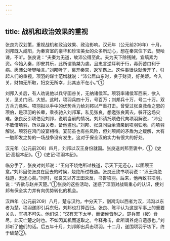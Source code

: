 ```yaml
---
---
---
```

title: 战机和政治效果的重视
---



张良为汉划策，重视战机和政治效果、政治影响。汉元年（公元前206年）十月，刘邦既入咸阳，为秦宫室的豪华和珍宝美女的众多所动心，想在秦宫住下去。樊哙谏，不听。张良说：“夫秦为无道，故沛公得至此。夫为天下除残贼，宜缟素为资。今始入秦，即安其乐，此所谓助桀为虐。且忠言逆耳利于行，毒药苦口利于病。愿沛公听樊哙言。”刘邦听了，离开秦宫，返军霸上。这件事很快就传开了，引起人们的重视。项羽的谋士范增就说：“沛公居山东时，贪于财货，好美姬。今入关，财物无所取，妇女无所幸，此其志不在小。”①

刘邦入关后，有人劝说他以兵守函谷关，无纳诸侯军。项羽率诸侯军西来，欲入关，见关门闭，大怒。这时，项羽兵四十万，号百万；刘邦兵十万，号二十万。双方兵力悬殊。项羽拟以手中的优势兵力给刘邦以严重打击。曾受过张良救命之恩的项伯，是项羽的长辈，乘夜驰入刘邦军，私见张良，想邀张良离去，躲开这场灾难。张良反引项伯见刘邦，说明当前的情况。刘邦请托项伯代向项羽解说，“沛公不敢倍项羽，所以距关者，备他盗也。”刘邦、张良同百余骑亲到项羽驻地，向项羽解说。项羽在鸿门设宴相待。宴前虽也有些风险，但刘项间的矛盾为之缓解，大有一触即发之势的一场战争没有发生。这对于保全汉的实力有很大的好处。

汉元年（公元前206）四月，刘邦以汉王身份就国。张良送刘邦至褒中，①《史记·高祖本纪》。①《史记·项羽本纪》。

临分手了，张良对刘邦说：“王何不烧绝所过栈道，示天下无还心，以固项王意。”刘邦因使张良在回去的时候，烧绝所过栈道。张良还致书项羽说：“汉王烧绝栈道，无还心矣。”同时，张良又以齐王田荣反，书告项羽。后来，他再致书项羽，说：“齐欲与赵并灭楚。”①张良的这些活动，迷惑了项羽对战局重心的认识，使刘邦有保全实力并有向优势转化的机会。

汉四年（公元前209）八月，楚与汉约，中分天下，割鸿沟以西者为汉，鸿沟以东者为楚。项羽遂即引兵东归。刘邦也打算西归。张良、陈平认为这是军事上的重要关头，军机不可失。他们说：“汉有天下太半，而诸侯皆附之。楚兵罢（疲）食尽，此天亡楚之时也。不如因其机而遂取之。今释弗击，此所谓养虎自遗患也。”刘邦听了他们的话。后五年十月，刘邦即出兵击项羽。十二月，遂围项羽于垓下，终于破楚②。